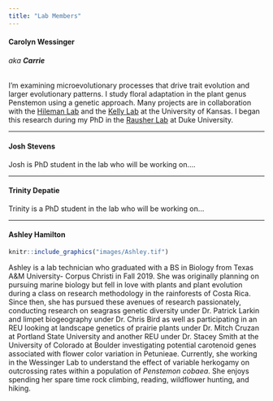 ```yaml
---
title: "Lab Members"
---
```


#### Carolyn Wessinger 
###### aka **Carrie**

I'm examining microevolutionary processes that drive trait evolution and larger evolutionary patterns. I study floral adaptation in the plant genus Penstemon using a genetic approach. Many projects are in collaboration with the [Hileman Lab](http://www.hilemanlab.org/) and the [Kelly Lab](http://eeb.ku.edu/sites/eeb.ku.edu/files/files/jkk/index.html) at the University of Kansas. I began this research during my PhD in the [Rausher Lab](http://people.duke.edu/~mrausher/) at Duke University.  

***

#### Josh Stevens

Josh is PhD student in the lab who will be working on....

***

#### Trinity Depatie

Trinity is a PhD student in the lab who will be working on...


*** 

#### Ashley Hamilton

```r
knitr::include_graphics("images/Ashley.tif")
```


Ashley is a lab technician who graduated with a BS in Biology from Texas A&M University- Corpus Christi in Fall 2019. She was originally planning on pursuing marine biology but fell in love with plants and plant evolution during a class on research methodology in the rainforests of Costa Rica. Since then, she has pursued these avenues of research passionately, conducting research on seagrass genetic diversity under Dr. Patrick Larkin and limpet biogeography under Dr. Chris Bird as well as participating in an REU looking at landscape genetics of prairie plants under Dr. Mitch Cruzan at Portland State University and another REU under Dr. Stacey Smith at the University of Colorado at Boulder investigating potential carotenoid genes associated with flower color variation in Petunieae. Currently, she working in the Wessinger Lab to understand the effect of variable herkogamy on outcrossing rates within a population of *Penstemon cobaea*. She enjoys spending her spare time rock climbing, reading, wildflower hunting, and hiking.
